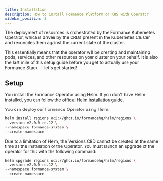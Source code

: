 ```yaml
---
title: Installation
description: How to install Formance Platform on K8S with Operator
sidebar_position: 2
---
```


The deployment of resources is orchestrated by the Formance Kubernetes Operator, which is driven by the CRDs present in the Kubernetes Cluster and reconciles them against the current state of the cluster.

This essentially means that the operator will be creating and maintaining pods, services, and other resources on your cluster on your behalf. It is also the last mile of this setup guide before you get to actually use your Formance Stack — let's get started!

## Setup

You install the Formance Operator using Helm. If you don't have Helm installed, you can follow the [official Helm installation guide](https://helm.sh/docs/intro/install/).

You can deploy our Formance Operator using Helm:

```bash
helm install regions oci://ghcr.io/formancehq/helm/regions \
--version v2.0.0-rc.12 \
--namespace formance-system \
--create-namespace
```

Due to a limitation of Helm, the Versions CRD cannot be created at the same time as the installation of the Operator. You must launch an upgrade of the operator for this with the following command:
```bash
helm upgrade regions oci://ghcr.io/formancehq/helm/regions \
--version v2.0.0-rc.12 \
--namespace formance-system \
--create-namespace
```
